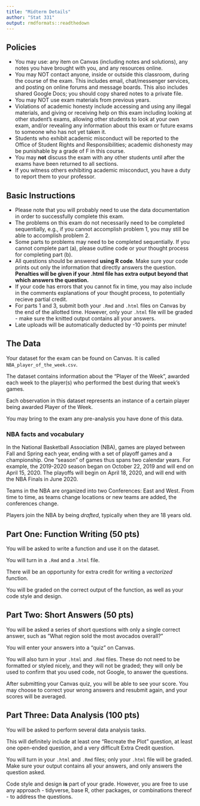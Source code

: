 ```yaml
---
title: "Midterm Details"
author: "Stat 331"
output: rmdformats::readthedown
---
```


## Policies


  * You may use: any item on Canvas (including notes and solutions), any notes you have brought with you, and any resources online.  
  * You may NOT contact anyone, inside or outside this classroom, during the course of the exam.  This includes email, chat/messenger services, and posting on online forums and message boards. This also includes shared Google Docs; you should copy shared notes to a private file.
  * You may NOT use exam materials from previous years.
  * Violations of academic honesty include accessing and using any illegal materials, and giving or receiving help on this exam including looking at other student's exams, allowing other students to look at your own exam, and/or revealing any information about this exam or future exams to someone who has not yet taken it.
  *  Students who exhibit academic misconduct will be reported to the Office of Student Rights
and Responsibilities; academic dishonesty may be punishable by a grade of F in this course.
  * You may **not** discuss the exam with any other students until after the exams have been returned to all sections.
  * If you witness others exhibiting academic misconduct, you have a duty to report them to your
professor.

## Basic Instructions

 *  Please note that you will probably need to use the data documentation in order to successfully complete this exam.
* The problems on this exam do not necessarily need to be completed sequentially, e.g., if you cannot accomplish problem 1, you may still be able to accomplish problem 2.
* Some parts to problems may need to be completed sequentially.  If you cannot complete part (a), please outline code or your thought process for completing part (b).
*  All questions should be answered **using R code**.  Make sure your code prints out only the information that directly answers the question.  **Penalties will be given if your .html file has extra output beyond that which answers the question.**
  *  If your code has errors that you cannot fix in time, you may also include in the comments explanations of your thought process, to potentially recieve partial credit.
  *  For parts 1 and 3, submit both your `.Rmd` and `.html` files on Canvas by the end of the allotted time. However, only your `.html` file will be graded - make sure the knitted output contains all your answers.
  * Late uploads will be automatically deducted by -10 points per minute!

## The Data

Your dataset for the exam can be found on Canvas. It is called `NBA_player_of_the_week.csv`.

The dataset contains information about the "Player of the Week", awarded each week to the player(s) who performed the best during that week's games. 

Each observation in this dataset represents an instance of a certain player being awarded Player of the Week.


You may bring to the exam any pre-analysis you have done of this data.


### NBA facts and vocabulary

In the National Basketball Association (NBA), games are played between Fall and Spring each year, ending with a set of playoff games and a championship.  One "season" of games thus spans two calendar years. For example, the 2019-2020 season began on October 22, 2019 and will end on April 15, 2020. The playoffs will begin on April 18, 2020, and will end with the NBA Finals in June 2020. 

Teams in the NBA are organized into two Conferences:  East and West.  From time to time, as teams change locations or new teams are added, the conferences change.

Players join the NBA by being *drafted*, typically when they are 18 years old.




## Part One: Function Writing (50 pts)

You will be asked to write a function and use it on the dataset.

You will turn in a `.Rmd` and a `.html` file.

There will be an opportunity for extra credit for writing a *vectorized* function.

You will be graded on the correct output of the function, as well as your code style and design.

## Part Two: Short Answers (50 pts)

You will be asked a series of short questions with only a single correct answer, such as "What region sold the most avocados overall?"

You will enter your answers into a "quiz" on Canvas.  

You will also turn in your `.html` and `.Rmd` files.  These do not need to be formatted or styled nicely, and they will not be graded; they will only be used to confirm that you used code, not Google, to answer the questions.

After submitting your Canvas quiz, you will be able to see your score.  You may choose to correct your wrong answers and resubmit again, and your scores will be averaged.

## Part Three: Data Analysis (100 pts)

You will be asked to perform several data analysis tasks.

This will definitely include at least one "Recreate the Plot" question, at least one open-ended question, and a very difficult Extra Credit question.

You will turn in your `.html` and `.Rmd` files; only your `.html` file will be graded.  Make sure your output contains all your answers, and only answers the question asked.

Code style and design **is** part of your grade.  However, you are free to use any approach - tidyverse, base R, other packages, or combinations thereof - to address the questions.
